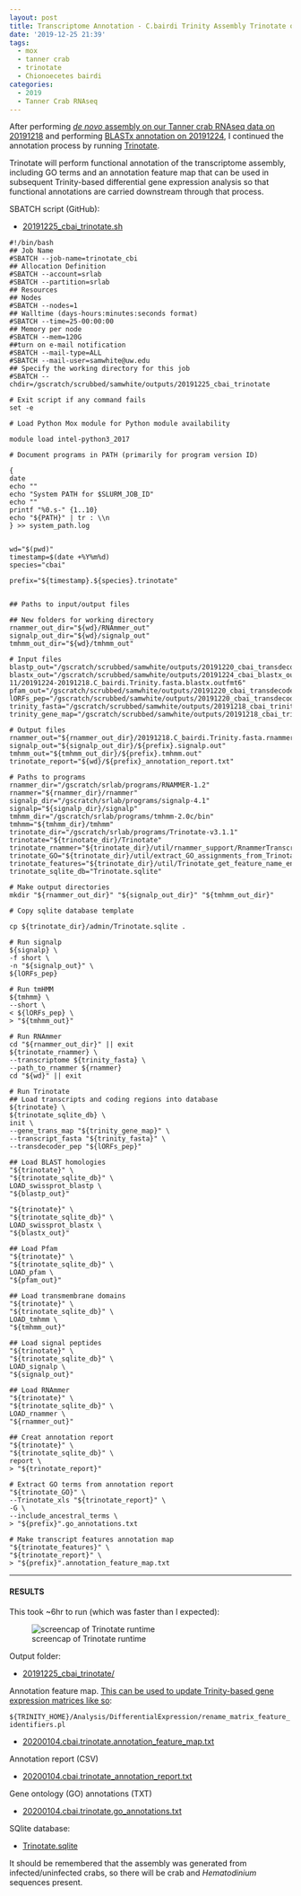 ```yaml
---
layout: post
title: Transcriptome Annotation - C.bairdi Trinity Assembly Trinotate on Mox
date: '2019-12-25 21:39'
tags:
  - mox
  - tanner crab
  - trinotate
  - Chionoecetes bairdi
categories:
  - 2019
  - Tanner Crab RNAseq
---
```

After performing [_de novo_ assembly on our Tanner crab RNAseq data on 20191218](https://robertslab.github.io/sams-notebook/2019/12/18/Transcriptome-Assembly-C.bairdi-Trimmed-RNAseq-Using-Trinity-on-Mox.html) and performing [BLASTx annotation on 20191224](https://robertslab.github.io/sams-notebook/2019/12/24/Transcriptome-Annotation-C.bairdi-Trinity-Assembly-BLASTx-on-Mox.html), I continued the annotation process by running [Trinotate](https://github.com/Trinotate/Trinotate.github.io/wiki).

Trinotate will perform functional annotation of the transcriptome assembly, including GO terms and an annotation feature map that can be used in subsequent Trinity-based differential gene expression analysis so that functional annotations are carried downstream through that process.

SBATCH script (GitHub):

- [20191225_cbai_trinotate.sh](https://github.com/RobertsLab/sams-notebook/blob/master/sbatch_scripts/20191225_cbai_trinotate.sh)

```shell
#!/bin/bash
## Job Name
#SBATCH --job-name=trinotate_cbi
## Allocation Definition
#SBATCH --account=srlab
#SBATCH --partition=srlab
## Resources
## Nodes
#SBATCH --nodes=1
## Walltime (days-hours:minutes:seconds format)
#SBATCH --time=25-00:00:00
## Memory per node
#SBATCH --mem=120G
##turn on e-mail notification
#SBATCH --mail-type=ALL
#SBATCH --mail-user=samwhite@uw.edu
## Specify the working directory for this job
#SBATCH --chdir=/gscratch/scrubbed/samwhite/outputs/20191225_cbai_trinotate

# Exit script if any command fails
set -e

# Load Python Mox module for Python module availability

module load intel-python3_2017

# Document programs in PATH (primarily for program version ID)

{
date
echo ""
echo "System PATH for $SLURM_JOB_ID"
echo ""
printf "%0.s-" {1..10}
echo "${PATH}" | tr : \\n
} >> system_path.log


wd="$(pwd)"
timestamp=$(date +%Y%m%d)
species="cbai"

prefix="${timestamp}.${species}.trinotate"


## Paths to input/output files

## New folders for working directory
rnammer_out_dir="${wd}/RNAmmer_out"
signalp_out_dir="${wd}/signalp_out"
tmhmm_out_dir="${wd}/tmhmm_out"

# Input files
blastp_out="/gscratch/scrubbed/samwhite/outputs/20191220_cbai_transdecoder/blastp_out/20191220.cbai.blastp.outfmt6"
blastx_out="/gscratch/scrubbed/samwhite/outputs/20191224_cbai_blastx_outfmt-11/20191224-20191218.C_bairdi.Trinity.fasta.blastx.outfmt6"
pfam_out="/gscratch/scrubbed/samwhite/outputs/20191220_cbai_transdecoder/pfam_out/20191220.cbai.pfam.domtblout"
lORFs_pep="/gscratch/scrubbed/samwhite/outputs/20191220_cbai_transdecoder/20191218.C_bairdi.Trinity.fasta.transdecoder_dir/longest_orfs.pep"
trinity_fasta="/gscratch/scrubbed/samwhite/outputs/20191218_cbai_trinity_RNAseq/trinity_out_dir/20191218.C_bairdi.Trinity.fasta"
trinity_gene_map="/gscratch/scrubbed/samwhite/outputs/20191218_cbai_trinity_RNAseq/trinity_out_dir/20191218.C_bairdi.Trinity.fasta.gene_trans_map"

# Output files
rnammer_out="${rnammer_out_dir}/20191218.C_bairdi.Trinity.fasta.rnammer.gff"
signalp_out="${signalp_out_dir}/${prefix}.signalp.out"
tmhmm_out="${tmhmm_out_dir}/${prefix}.tmhmm.out"
trinotate_report="${wd}/${prefix}_annotation_report.txt"

# Paths to programs
rnammer_dir="/gscratch/srlab/programs/RNAMMER-1.2"
rnammer="${rnammer_dir}/rnammer"
signalp_dir="/gscratch/srlab/programs/signalp-4.1"
signalp="${signalp_dir}/signalp"
tmhmm_dir="/gscratch/srlab/programs/tmhmm-2.0c/bin"
tmhmm="${tmhmm_dir}/tmhmm"
trinotate_dir="/gscratch/srlab/programs/Trinotate-v3.1.1"
trinotate="${trinotate_dir}/Trinotate"
trinotate_rnammer="${trinotate_dir}/util/rnammer_support/RnammerTranscriptome.pl"
trinotate_GO="${trinotate_dir}/util/extract_GO_assignments_from_Trinotate_xls.pl"
trinotate_features="${trinotate_dir}/util/Trinotate_get_feature_name_encoding_attributes.pl"
trinotate_sqlite_db="Trinotate.sqlite"

# Make output directories
mkdir "${rnammer_out_dir}" "${signalp_out_dir}" "${tmhmm_out_dir}"

# Copy sqlite database template

cp ${trinotate_dir}/admin/Trinotate.sqlite .

# Run signalp
${signalp} \
-f short \
-n "${signalp_out}" \
${lORFs_pep}

# Run tmHMM
${tmhmm} \
--short \
< ${lORFs_pep} \
> "${tmhmm_out}"

# Run RNAmmer
cd "${rnammer_out_dir}" || exit
${trinotate_rnammer} \
--transcriptome ${trinity_fasta} \
--path_to_rnammer ${rnammer}
cd "${wd}" || exit

# Run Trinotate
## Load transcripts and coding regions into database
${trinotate} \
${trinotate_sqlite_db} \
init \
--gene_trans_map "${trinity_gene_map}" \
--transcript_fasta "${trinity_fasta}" \
--transdecoder_pep "${lORFs_pep}"

## Load BLAST homologies
"${trinotate}" \
"${trinotate_sqlite_db}" \
LOAD_swissprot_blastp \
"${blastp_out}"

"${trinotate}" \
"${trinotate_sqlite_db}" \
LOAD_swissprot_blastx \
"${blastx_out}"

## Load Pfam
"${trinotate}" \
"${trinotate_sqlite_db}" \
LOAD_pfam \
"${pfam_out}"

## Load transmembrane domains
"${trinotate}" \
"${trinotate_sqlite_db}" \
LOAD_tmhmm \
"${tmhmm_out}"

## Load signal peptides
"${trinotate}" \
"${trinotate_sqlite_db}" \
LOAD_signalp \
"${signalp_out}"

## Load RNAmmer
"${trinotate}" \
"${trinotate_sqlite_db}" \
LOAD_rnammer \
"${rnammer_out}"

## Creat annotation report
"${trinotate}" \
"${trinotate_sqlite_db}" \
report \
> "${trinotate_report}"

# Extract GO terms from annotation report
"${trinotate_GO}" \
--Trinotate_xls "${trinotate_report}" \
-G \
--include_ancestral_terms \
> "${prefix}".go_annotations.txt

# Make transcript features annotation map
"${trinotate_features}" \
"${trinotate_report}" \
> "${prefix}".annotation_feature_map.txt
```


---

#### RESULTS

This took ~6hr to run (which was faster than I expected):

![screencap of Trinotate runtime](https://github.com/RobertsLab/sams-notebook/blob/master/images/screencaps/20191225_cbai_trinotate_runtime.png?raw=true)

Output folder:

- [20191225_cbai_trinotate/](https://gannet.fish.washington.edu/Atumefaciens/20191225_cbai_trinotate/)


Annotation feature map. [This can be used to update Trinity-based gene expression matrices like so](https://github.com/trinityrnaseq/trinityrnaseq/wiki/Functional-Annotation-of-Transcripts):

```${TRINITY_HOME}/Analysis/DifferentialExpression/rename_matrix_feature_identifiers.pl```

- [20200104.cbai.trinotate.annotation_feature_map.txt](https://gannet.fish.washington.edu/Atumefaciens/20191225_cbai_trinotate/20200104.cbai.trinotate.annotation_feature_map.txt)

Annotation report (CSV)

- [20200104.cbai.trinotate_annotation_report.txt](https://gannet.fish.washington.edu/Atumefaciens/20191225_cbai_trinotate/20200104.cbai.trinotate_annotation_report.txt)

Gene ontology (GO) annotations (TXT)

- [20200104.cbai.trinotate.go_annotations.txt](https://gannet.fish.washington.edu/Atumefaciens/20191225_cbai_trinotate/20200104.cbai.trinotate.go_annotations.txt)

SQlite database:

- [Trinotate.sqlite](https://gannet.fish.washington.edu/Atumefaciens/20191225_cbai_trinotate/Trinotate.sqlite)


It should be remembered that the assembly was generated from infected/uninfected crabs, so there will be crab and _Hematodinium_ sequences present.
